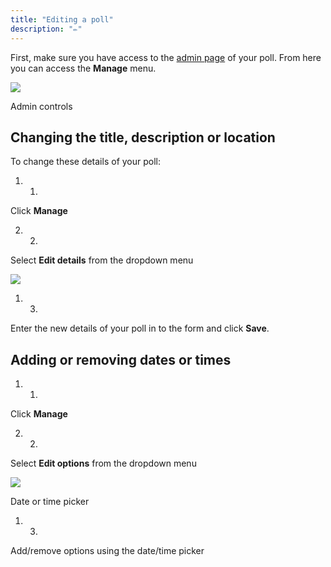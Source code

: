 ```yaml
---
title: "Editing a poll"
description: "✏"
---
```


First, make sure you have access to the [admin page](/administrators/accessing-the-admin-page) of your poll. From here you can access the **Manage** menu.

![](/images/administrators/CleanShot%202023-03-21%20at%2017.45.47.png)

Admin controls

## Changing the title, description or location

To change these details of your poll:

1. 1.  
Click **Manage**

2. 2.  
Select **Edit details** from the dropdown menu

![](/images/administrators/CleanShot%202023-03-21%20at%2017.48.02.png)

1. 3.  
Enter the new details of your poll in to the form and click **Save**.

## Adding or removing dates or times

1. 1.  
Click **Manage**

2. 2.  
Select **Edit options** from the dropdown menu

![](/images/administrators/CleanShot%202023-03-21%20at%2017.51.38.png)

Date or time picker

1. 3.  
Add/remove options using the date/time picker